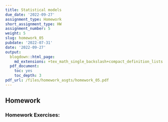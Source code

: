 ```yaml
---
title: Statistical models
due_date: '2022-09-27'
assignment_type: Homework
short_assignment_type: HW
assignment_number: 5
weight: 5
slug: homework_05
pubdate: '2022-07-31'
date: '2022-09-27'
output:
  blogdown::html_page:
    md_extensions: +tex_math_single_backslash+compact_definition_lists
  pdf_document:
    toc: yes
    toc_depth: 3
pdf_url: /files/homework_asgts/homework_05.pdf
---
```

## Homework

### Homework Exercises:

